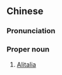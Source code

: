 ==Chinese==
{{zh-forms|type=32}}

===Pronunciation===
{{zh-pron
|m=Yìdàlì Hángkōng
|cat=pn
}}

===Proper noun===
{{zh-proper noun}}

# [[Alitalia]]